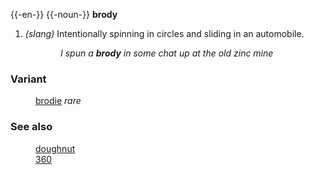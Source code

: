 {{-en-}}
{{-noun-}}
'''brody'''
#''(slang)'' Intentionally spinning in circles and sliding in an automobile.
::''I spun a '''brody''' in some chat up at the old zinc mine''
===Variant===
:[[brodie]] ''rare''

===See also===
:[[doughnut]]
:[[360]]